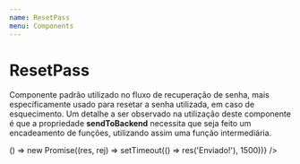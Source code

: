 ```yaml
---
name: ResetPass
menu: Components
---
```



# ResetPass
Componente padrão utilizado no fluxo de recuperação de senha, mais específicamente usado para resetar a senha utilizada, em caso de esquecimento. Um detalhe a ser observado na utilização deste componente é que a propriedade **sendToBackend** necessita que seja feito um encadeamento de funções, utilizando assim uma função intermediária.

<Playground>
    <div style={{height: 270, ...containerWithoutHeight}} >
        <ResetPass sendToBackend={() => () => new Promise((res, rej) => setTimeout(() => res('Enviado!'), 1500))} />
    </div>
</Playground>

<Props of={ResetPass} />